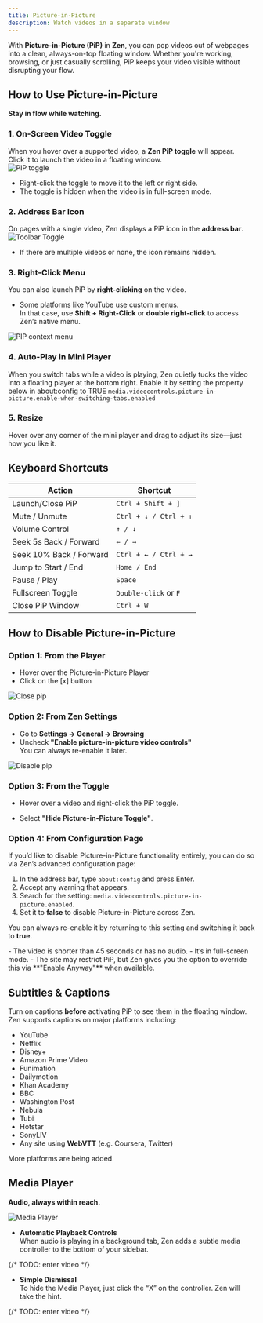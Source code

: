 ```yaml
---
title: Picture-in-Picture
description: Watch videos in a separate window
---
```


With **Picture-in-Picture (PiP)** in **Zen**, you can pop videos out of webpages into a clean, always-on-top floating window. Whether you're working, browsing, or just casually scrolling, PiP keeps your video visible without disrupting your flow.


## How to Use Picture-in-Picture
**Stay in flow while watching.**

### 1. On-Screen Video Toggle

When you hover over a supported video, a **Zen PiP toggle** will appear.  
Click it to launch the video in a floating window.  
![PIP toggle](/assets/user-manual/pip/open-toggle.png)

- Right-click the toggle to move it to the left or right side.  
- The toggle is hidden when the video is in full-screen mode.

### 2. Address Bar Icon

On pages with a single video, Zen displays a PiP icon in the **address bar**.  
![Toolbar Toggle](/assets/user-manual/pip/toolbar-toggle.png)

- If there are multiple videos or none, the icon remains hidden.

### 3. Right-Click Menu

You can also launch PiP by **right-clicking** on the video.

- Some platforms like YouTube use custom menus.  
  In that case, use **Shift + Right-Click** or **double right-click** to access Zen’s native menu.

![PIP context menu](/assets/user-manual/pip/pip-context-menu.png)

### 4. **Auto-Play in Mini Player**  
  When you switch tabs while a video is playing, Zen quietly tucks the video into a floating player at the bottom right.
Enable it by setting the property below in about:config to TRUE
`media.videocontrols.picture-in-picture.enable-when-switching-tabs.enabled`

### 5. **Resize**
  Hover over any corner of the mini player and drag to adjust its size—just how you like it.


## Keyboard Shortcuts

| Action                        | Shortcut                    |
|------------------------------|-----------------------------|
| Launch/Close PiP             | `Ctrl + Shift + ]`          |
| Mute / Unmute                | `Ctrl + ↓ / Ctrl + ↑`       |
| Volume Control               | `↑ / ↓`                     |
| Seek 5s Back / Forward       | `← / →`                     |
| Seek 10% Back / Forward      | `Ctrl + ← / Ctrl + →`       |
| Jump to Start / End          | `Home / End`                |
| Pause / Play                 | `Space`                     |
| Fullscreen Toggle            | `Double-click` or `F`       |
| Close PiP Window             | `Ctrl + W`                  |


## How to Disable Picture-in-Picture

### Option 1: From the Player

- Hover over the Picture-in-Picture Player 
- Click on the [x] button

![Close pip](/assets/user-manual/pip/close.png)

### Option 2: From Zen Settings

- Go to **Settings → General → Browsing**  
- Uncheck **"Enable picture-in-picture video controls"**  
  You can always re-enable it later.

![Disable pip](/assets/user-manual/pip/disable.png)

### Option 3: From the Toggle

- Hover over a video and right-click the PiP toggle.
    
- Select **"Hide Picture-in-Picture Toggle"**.
    

### Option 4: From Configuration Page

If you’d like to disable Picture-in-Picture functionality entirely, you can do so via Zen’s advanced configuration page:

1. In the address bar, type `about:config` and press Enter.  
2. Accept any warning that appears.  
3. Search for the setting: `media.videocontrols.picture-in-picture.enabled`.  
4. Set it to **false** to disable Picture-in-Picture across Zen.

You can always re-enable it by returning to this setting and switching it back to **true**.


<Callout title="Why You Might Not See the Toggle"> 
- The video is shorter than 45 seconds or has no audio.  
- It’s in full-screen mode.  
- The site may restrict PiP, but Zen gives you the option to override this via **"Enable Anyway"** when available.
</Callout>


## Subtitles & Captions

Turn on captions **before** activating PiP to see them in the floating window.  
Zen supports captions on major platforms including:

- YouTube  
- Netflix  
- Disney+  
- Amazon Prime Video  
- Funimation  
- Dailymotion  
- Khan Academy  
- BBC  
- Washington Post  
- Nebula  
- Tubi  
- Hotstar  
- SonyLIV  
- Any site using **WebVTT** (e.g. Coursera, Twitter)

More platforms are being added.


## Media Player

**Audio, always within reach.**

![Media Player](/assets/user-manual/pip/media-player.png)

- **Automatic Playback Controls**  
  When audio is playing in a background tab, Zen adds a subtle media controller to the bottom of your sidebar.

{/* TODO: enter video */}

- **Simple Dismissal**  
  To hide the Media Player, just click the “X” on the controller. Zen will take the hint.

{/* TODO: enter video */}